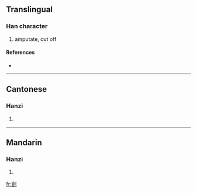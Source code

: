 {{also|劊}}
==Translingual==

===Han character===
{{Han char|rn=18|rad=刀|as=06|sn=8|four=|canj=人戈中弓 (OILN)}}

# amputate, cut off

====References====
* {{Han ref|kx=0139.251|dkj=01988|dj=0317.030|hdz=10336.060|uh=523D|ud=21053}}

----

==Cantonese==

===Hanzi===
{{yue-hanzi|jyut=|y=kui2}}

# {{defn|Cantonese}}

----

==Mandarin==

===Hanzi===
{{cmn-hanzi|tra=劊|pin=[[guì]] ([[gui4]])|wg=kuei<sup>4</sup>}}

# {{defn|Mandarin}}

[[fr:刽]]